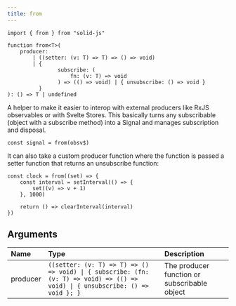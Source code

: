 ```yaml
---
title: from
---
```


```tsx
import { from } from "solid-js"

function from<T>(
	producer:
		| ((setter: (v: T) => T) => () => void)
		| {
				subscribe: (
					fn: (v: T) => void
				) => (() => void) | { unsubscribe: () => void }
		  }
): () => T | undefined

```

A helper to make it easier to interop with external producers like RxJS observables or with Svelte Stores. 
This basically turns any subscribable (object with a subscribe method) into a Signal and manages subscription and disposal.

```tsx
const signal = from(obsv$)
```

It can also take a custom producer function where the function is passed a setter function that returns an unsubscribe function:

```tsx
const clock = from((set) => {
	const interval = setInterval(() => {
		set((v) => v + 1)
	}, 1000)

	return () => clearInterval(interval)
})
```

## Arguments

| Name     | Type                                                                                                                           | Description                                  |
| :------- | :----------------------------------------------------------------------------------------------------------------------------- | :------------------------------------------- |
| producer | `((setter: (v: T) => T) => () => void) \| { subscribe: (fn: (v: T) => void) => (() => void) \| { unsubscribe: () => void }; }` | The producer function or subscribable object |
